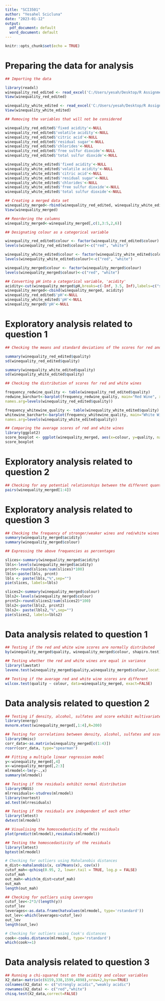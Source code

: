 ```yaml
---
title: "SCI3501"
author: "Yesahel Scicluna"
date: "2023-01-12"
output:
  pdf_document: default
  word_document: default
---
```


```r
knitr::opts_chunk$set(echo = TRUE)
```

# Preparing the data for analysis

```r
## Importing the data

library(readxl)
winequality_red_edited <- read_excel('C:/Users/yesah/Desktop/R Assignment/Raw data/winequality.red.edited.xlsx')
View(winequality_red_edited)

winequality_white_edited <- read_excel('C:/Users/yesah/Desktop/R Assignment/Raw data/winequality.white.edited.xlsx')
View(winequality_white_edited)

## Removing the variables that will not be considered

winequality_red_edited$'fixed acidity'<-NULL
winequality_red_edited$'volatile acidity'<-NULL
winequality_red_edited$'citric acid'<-NULL
winequality_red_edited$'residual sugar'<-NULL
winequality_red_edited$'chlorides'<-NULL
winequality_red_edited$'free sulfur dioxide'<-NULL
winequality_red_edited$'total sulfur dioxide'<-NULL

winequality_white_edited$'fixed acidity'<-NULL
winequality_white_edited$'volatile acidity'<-NULL
winequality_white_edited$'citric acid'<-NULL
winequality_white_edited$'residual sugar'<-NULL
winequality_white_edited$'chlorides'<-NULL
winequality_white_edited$'free sulfur dioxide'<-NULL
winequality_white_edited$'total sulfur dioxide'<-NULL

## Creating a merged data set
winequality_merged<-rbind(winequality_red_edited, winequality_white_edited)
View(winequality_merged)

## Reordering the columns
winequality_merged<-winequality_merged[,c(1,3:5,2,6)]

## Designating colour as a categorical variable

winequality_red_edited$colour <- factor(winequality_red_edited$colour)
levels(winequality_red_edited$colour)<-c("red", "white")

winequality_white_edited$colour <- factor(winequality_white_edited$colour)
levels(winequality_white_edited$colour)<-c("red", "white")

winequality_merged$colour <- factor(winequality_merged$colour)
levels(winequality_merged$colour)<-c("red", "white")

## Converting pH into a categorical variable, 'acidity'
acidity<-cut(winequality_merged$pH,breaks=c(-Inf, 3.5, Inf),labels=c("strongly acidic","weakly acidic"),right=FALSE)
winequality_merged<-cbind(winequality_merged, acidity)
winequality_red_edited$'pH'<-NULL
winequality_white_edited$'pH'<-NULL
winequality_merged$'pH'<-NULL
```

# Exploratory analysis related to question 1

```r
## Checking the means and standard deviations of the scores for red and white wines

summary(winequality_red_edited$quality)
sd(winequality_red_edited$quality)

summary(winequality_white_edited$quality)
sd(winequality_white_edited$quality)
```

```r
## Checking the distribution of scores for red and white wines

frequency_redwine_quality <- table(winequality_red_edited$quality)
redwine_barchart<-barplot(frequency_redwine_quality, main="Red Wine", xlab="Quality", ylab="Frequency",
names.arg=levels(winequality_red_edited$quality))

frequency_whitewine_quality <- table(winequality_white_edited$quality)
whitewine_barchart<-barplot(frequency_whitewine_quality, main="White Wine", xlab="Quality", ylab="Frequency", 
names.arg=levels(winequality_white_edited$quality))
```

```r
## Comparing the average scores of red and white wines
library(ggplot2)
score_boxplot <- ggplot(winequality_merged, aes(x=colour, y=quality, na.rm = TRUE)) + geom_boxplot(na.rm = TRUE)
score_boxplot
```

# Exploratory analysis related to question 2

```r
## Checking for any potential relationships between the different quantitative variables
pairs(winequality_merged[1:4])
```

# Exploratory analysis related to question 3 

```r
## Checking the frequency of stronger/weaker wines and red/white wines
summary(winequality_merged$acidity)
summary(winequality_merged$colour)
```

```r
## Expressing the above frequencies as percentages

slices<-summary(winequality_merged$acidity)
lbls<-levels(winequality_merged$acidity)
prcnt<-round(slices/sum(slices)*100)
lbls<-paste(lbls, prcnt)
lbls <- paste(lbls,"%",sep="")
pie(slices, labels=lbls)

slices2<-summary(winequality_merged$colour)
lbls2<-levels(winequality_merged$colour)
prcnt2<-round(slices2/sum(slices2)*100)
lbls2<-paste(lbls2, prcnt2)
lbls2<- paste(lbls2,"%",sep="")
pie(slices2, labels=lbls2)
```

# Data analysis related to question 1

```r
## Testing if the red and white wine scores are normally distributed
by(winequality_merged$quality, winequality_merged$colour, shapiro.test)
```

```r
## Testing whether the red and white wines are equal in variance
library(lawstat)
levene.test(winequality_merged$quality,winequality_merged$colour,location='mean')
```

```r
## Testing if the average red and white wine scores are different
wilcox.test(quality ~ colour, data=winequality_merged, exact=FALSE)
```

# Data analysis related to question 2

```r
## Testing if density, alcohol, sulfates and score exhibit multivariate normal distribution
library(energy)
mvnorm.etest(winequality_merged[,1:4],R=200)
```

```r
## Testing for correlations between density, alcohol, sulfates and score
library(Hmisc)
corr_data<-as.matrix(winequality_merged[c(1:4)])
rcorr(corr_data, type="spearman")
```

```r
## Fitting a multiple linear regression model
y<-winequality_merged[,4]
x<-winequality_merged[,2:3]
mlrmodel<-lm(y~.,x)
summary(mlrmodel)
```

```r
## Testing if the residuals exhibit normal distribution
library(MASS)
mlrresiduals<-studres(mlrmodel) 
library(nortest)
ad.test(mlrresiduals)
```

```r
## Testing if the residuals are independent of each other
library(lmtest)
dwtest(mlrmodel)
```

```r
## Visualising the homoscedasticity of the residuals
plot(predict(mlrmodel),residuals(mlrmodel))
```

```r
## Testing the homoscedasticity of the residuals
library(lmtest)
bptest(mlrmodel)
```

```r
# Checking for outliers using Mahalanobis distances
m_dist<-mahalanobis(x, colMeans(x), cov(x))
cutof_mah<-qchisq(0.95, 2, lower.tail = TRUE, log.p = FALSE)
cutof_mah
out_mah<-which(m_dist>cutof_mah)
out_mah
length(out_mah)
```

```r
## Checking for outliers using Leverages
cutof_lev<-2*3/(length(y))
cutof_lev
leverages<-as.data.frame(hatvalues(mlrmodel, type='rstandard'))
out_lev<-which(leverages>cutof_lev)
out_lev
length(out_lev)
```

```r
# Checking for outliers using Cook's distances
cook<-cooks.distance(mlrmodel, type='rstandard')
which(cook>=1)
```

# Data analysis related to question 3

```r
## Running a chi-squared test on the acidity and colour variables
X2_data<-matrix(c(6159,338,1599,4898),nrow=2,byrow=TRUE)
colnames(X2_data) <- c("strongly acidic","weakly acidic")
rownames(X2_data) <- c("red","white")
chisq.test(X2_data,correct=FALSE)
```
